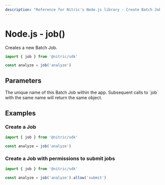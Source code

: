 ```yaml
---
description: "Reference for Nitric's Node.js library - Create Batch Jobs"
---
```


# Node.js - job()

Creates a new Batch Job.

```ts
import { job } from '@nitric/sdk'

const analyze = job('analyze')
```

## Parameters

<Properties>
  <Property name="name" required type="string">
    The unique name of this Batch Job within the app. Subsequent calls to `job`
    with the same name will return the same object.
  </Property>
</Properties>

## Examples

### Create a Job

```ts
import { job } from '@nitric/sdk'

const analyze = job('analyze')
```

### Create a Job with permissions to submit jobs

```ts
import { job } from '@nitric/sdk'

const analyze = job('analyze').allow('submit')
```
